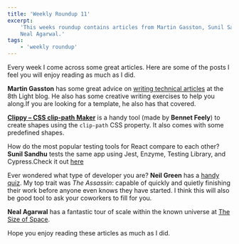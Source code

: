 ```yaml
---
title: 'Weekly Roundup 11'
excerpt:
    'This weeks roundup contains articles from Martin Gasston, Sunil Sandhu and tools from Bennet Feely, Neil Green and
    Neal Agarwal.'
tags:
    - 'weekly roundup'
---
```


Every week I come across some great articles. Here are some of the posts I feel you will enjoy reading as much as I did.

**Martin Gasston** has some great advice on
[writing technical articles](https://8thlight.com/blog/martin-gaston/2019/10/22/tips-for-technical-writing.html) at the
8th Light blog. He also has some creative writing exercises to help you along.If you are looking for a template, he also
has that covered.

[**Clippy – CSS clip-path Maker**](https://bennettfeely.com/clippy/) is a handy tool (made by **Bennet Feely**) to
create shapes using the `clip-path` CSS property. It also comes with some predefined shapes.

How do the most popular testing tools for React compare to each other? **Sunil Sandhu** tests the same app using Jest,
Enzyme, Testing Library, and Cypress.Check it out
[here](https://medium.com/javascript-in-plain-english/i-tested-a-react-app-with-jest-testing-library-and-cypress-here-are-the-differences-3192eae03850)

Ever wondered what type of developer you are? **Neil Green** has a [handy quiz](https://www.12types.dev/quiz). My top
trait was _The Assassin_: capable of quickly and quietly finishing their work before anyone even knows they have
started. I think this will also be good tool to ask your coworkers to fill for you.

**Neal Agarwal** has a fantastic tour of scale within the known universe at
[The Size of Space](https://neal.fun/size-of-space/).

Hope you enjoy reading these articles as much as I did.
